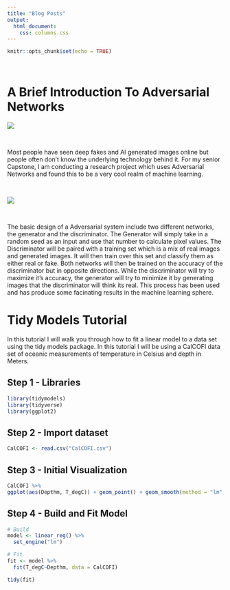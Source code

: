 ---
title: "Blog Posts"
output:
  html_document: 
    css: columns.css
---

```{r setup, include=FALSE}
knitr::opts_chunk$set(echo = TRUE)
```

\

# A Brief Introduction To Adversarial Networks

![](painter.jpg)

\

Most people have seen deep fakes and AI generated images online but people often don't know the underlying technology behind it. For my senior Capstone, I am conducting a research project which uses Adversarial Networks and found this to be a very cool realm of machine learning.

\

![](GANs.png)

\

The basic design of a Adversarial system include two different networks, the generator and the discriminator. The Generator will simply take in a random seed as an input and use that number to calculate pixel values. The Discriminator will be paired with a training set which is a mix of real images and generated images. It will then train over this set and classify them as either real or fake. Both networks will then be trained on the accuracy of the discriminator but in opposite directions. While the discriminator will try to maximize it's accuracy, the generator will try to minimize it by generating images that the discriminator will think its real. This process has been used and has produce some facinating results in the machine learning sphere.

# Tidy Models Tutorial

In this tutorial I will walk you through how to fit a linear model to a data set using the tidy models package. In this tutorial I will be using a CalCOFI data set of oceanic measurements of temperature in Celsius and depth in Meters.

## Step 1 - Libraries 
```{r warning = FALSE}
library(tidymodels)
library(tidyverse)
library(ggplot2)
```


## Step 2 - Import dataset
```{r}
CalCOFI <- read.csv("CalCOFI.csv")
```


## Step 3 - Initial Visualization
```{r warning=FALSE}
CalCOFI %>%
ggplot(aes(Depthm, T_degC)) + geom_point() + geom_smooth(method = "lm", se = FALSE)
```


## Step 4 - Build and Fit Model
```{r}
# Build
model <- linear_reg() %>%
  set_engine("lm")

# Fit
fit <- model %>%
  fit(T_degC~Depthm, data = CalCOFI)

tidy(fit)
```
